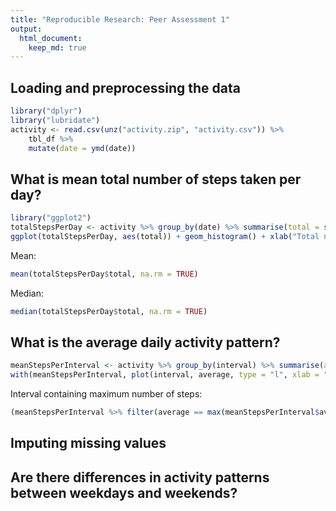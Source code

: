 ```yaml
---
title: "Reproducible Research: Peer Assessment 1"
output: 
  html_document:
    keep_md: true
---
```



## Loading and preprocessing the data
```r
library("dplyr")
library("lubridate")
activity <- read.csv(unz("activity.zip", "activity.csv")) %>% 
    tbl_df %>% 
    mutate(date = ymd(date))
``` 


## What is mean total number of steps taken per day?
```r
library("ggplot2")
totalStepsPerDay <- activity %>% group_by(date) %>% summarise(total = sum(steps))
ggplot(totalStepsPerDay, aes(total)) + geom_histogram() + xlab("Total number of steps taken each day")
``` 

Mean:
```r
mean(totalStepsPerDay$total, na.rm = TRUE)
```

Median:
```r
median(totalStepsPerDay$total, na.rm = TRUE)
```


## What is the average daily activity pattern?
```r
meanStepsPerInterval <- activity %>% group_by(interval) %>% summarise(average = mean(steps, na.rm = TRUE)) 
with(meanStepsPerInterval, plot(interval, average, type = "l", xlab = "5 minutes interval", ylab = "Average number of steps", lwd = 2))
```

Interval containing maximum number of steps:
```r
(meanStepsPerInterval %>% filter(average == max(meanStepsPerInterval$average)))$interval
```



## Imputing missing values



## Are there differences in activity patterns between weekdays and weekends?
